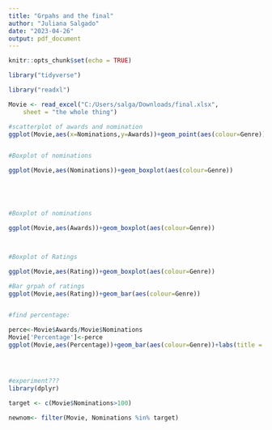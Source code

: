 ---
title: "Grpahs and the final"
author: "Juliana Salgado"
date: "2023-04-26"
output: pdf_document
---

```{r setup, include=FALSE}
knitr::opts_chunk$set(echo = TRUE)
```

```{r}
library("tidyverse")

library("readxl")

Movie <- read_excel("C:/Users/salga/Downloads/final.xlsx", 
    sheet = "the whole thing")

#scatterplot of awards and nomination
ggplot(Movie,aes(x=Nominations,y=Awards))+geom_point(aes(colour=Genre))+labs(x='Nominations',y='Awards',title = "Awards vs Nominations")


#Boxplot of nominations

ggplot(Movie,aes(Nominations))+geom_boxplot(aes(colour=Genre))





#Boxplot of nominations

ggplot(Movie,aes(Awards))+geom_boxplot(aes(colour=Genre))



#Boxplot of Ratings

ggplot(Movie,aes(Rating))+geom_boxplot(aes(colour=Genre))

#Bar grpah of ratings
ggplot(Movie,aes(Rating))+geom_bar(aes(colour=Genre))


#find percentage:

perce<-Movie$Awards/Movie$Nominations
Movie['Percentage']<-perce
ggplot(Movie,aes(Percentage))+geom_bar(aes(colour=Genre))+labs(title = "Percentage of Awrds ")




#experiment???
library(dplyr)

target <- c(Movie$Nominations>100)

newnom<- filter(Movie, Nominations %in% target)



```


